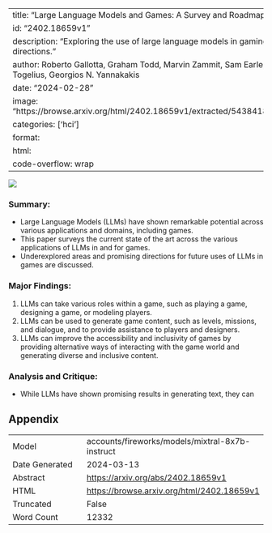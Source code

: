 
---
title: "Large Language Models and Games: A Survey and Roadmap"
id: "2402.18659v1"
description: "Exploring the use of large language models in gaming applications and future directions."
author: Roberto Gallotta, Graham Todd, Marvin Zammit, Sam Earle, Antonios Liapis, Julian Togelius, Georgios N. Yannakakis
date: "2024-02-28"
image: "https://browse.arxiv.org/html/2402.18659v1/extracted/5438418/graphics/aipeople_2.png"
categories: ['hci']
format:
  html:
    code-overflow: wrap
---

![](https://browse.arxiv.org/html/2402.18659v1/extracted/5438418/graphics/aipeople_2.png)

### **Summary:**

- Large Language Models (LLMs) have shown remarkable potential across various applications and domains, including games.
- This paper surveys the current state of the art across the various applications of LLMs in and for games.
- Underexplored areas and promising directions for future uses of LLMs in games are discussed.

### **Major Findings:**

1. LLMs can take various roles within a game, such as playing a game, designing a game, or modeling players.
2. LLMs can be used to generate game content, such as levels, missions, and dialogue, and to provide assistance to players and designers.
3. LLMs can improve the accessibility and inclusivity of games by providing alternative ways of interacting with the game world and generating diverse and inclusive content.

### **Analysis and Critique:**

- While LLMs have shown promising results in generating text, they can

## Appendix

|          |          |
|----------|----------|
| Model     | accounts/fireworks/models/mixtral-8x7b-instruct       |
| Date Generated     | 2024-03-13       |
| Abstract | [https://arxiv.org/abs/2402.18659v1](https://arxiv.org/abs/2402.18659v1)        |
| HTML     | [https://browse.arxiv.org/html/2402.18659v1](https://browse.arxiv.org/html/2402.18659v1)       |
| Truncated       | False       |
| Word Count       | 12332       |